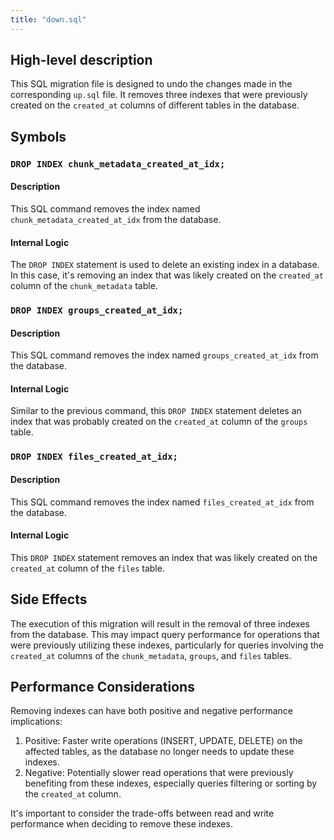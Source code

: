 ```yaml
---
title: "down.sql"
---
```


## High-level description
This SQL migration file is designed to undo the changes made in the corresponding `up.sql` file. It removes three indexes that were previously created on the `created_at` columns of different tables in the database.

## Symbols

### `DROP INDEX chunk_metadata_created_at_idx;`
#### Description
This SQL command removes the index named `chunk_metadata_created_at_idx` from the database.

#### Internal Logic
The `DROP INDEX` statement is used to delete an existing index in a database. In this case, it's removing an index that was likely created on the `created_at` column of the `chunk_metadata` table.

### `DROP INDEX groups_created_at_idx;`
#### Description
This SQL command removes the index named `groups_created_at_idx` from the database.

#### Internal Logic
Similar to the previous command, this `DROP INDEX` statement deletes an index that was probably created on the `created_at` column of the `groups` table.

### `DROP INDEX files_created_at_idx;`
#### Description
This SQL command removes the index named `files_created_at_idx` from the database.

#### Internal Logic
This `DROP INDEX` statement removes an index that was likely created on the `created_at` column of the `files` table.

## Side Effects
The execution of this migration will result in the removal of three indexes from the database. This may impact query performance for operations that were previously utilizing these indexes, particularly for queries involving the `created_at` columns of the `chunk_metadata`, `groups`, and `files` tables.

## Performance Considerations
Removing indexes can have both positive and negative performance implications:

1. Positive: Faster write operations (INSERT, UPDATE, DELETE) on the affected tables, as the database no longer needs to update these indexes.
2. Negative: Potentially slower read operations that were previously benefiting from these indexes, especially queries filtering or sorting by the `created_at` column.

It's important to consider the trade-offs between read and write performance when deciding to remove these indexes.
